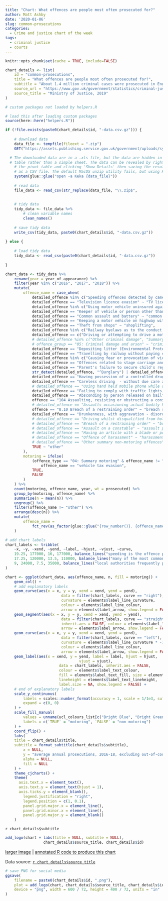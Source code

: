 ```yaml
---
title: "Chart: What offences are people most often prosecuted for?"
author: Matt Ashby
date: '2020-01-06'
slug: common-prosecutions
categories:
  - Crime and justice chart of the week
tags:
  - criminal justice
  - courts
---
```


```r
knitr::opts_chunk$set(cache = TRUE, include=FALSE)
```

```r
chart_details <- list(
	id = "common-prosecutions",
	title = "What offences are people most often prosecuted for?",
	subtitle = "About 1.4 million criminal cases were prosecuted in England and Wales last year. Motoring offences and minor non-violent offences such as TV licence evasion are the most commonly prosecuted, with many more cases in those categories dealt with by fixed penalties or other out-of-court disposals.",
	source_url = "https://www.gov.uk/government/statistics/criminal-justice-system-statistics-quarterly-december-2018",
	source_title = "Ministry of Justice, 2019"
)
```

```r
# custom packages not loaded by helpers.R

# load this after loading custom packages
source(here::here("helpers.R"))
```

```r
if (!file.exists(paste0(chart_details$id, "-data.csv.gz"))) {
	
	# download data
	data_file <- tempfile(fileext = ".zip")
	GET("https://assets.publishing.service.gov.uk/government/uploads/system/uploads/attachment_data/file/804669/Data-behind-interactive-tools-csv.zip", write_disk(data_file), progress())

  # The downloaded data are in a .xls file, but the data are hidden in a pivot
  # table rather than a simple sheet. The data can be revealed by right-clicking
	# the pivot table and clicking 'Show Details' then saving the resulting sheet
	# as a CSV file. The default MacOS unzip utility fails, but using Keka works.
	system(glue::glue("open -a Keka {data_file}"))
	
	# read data
	file_data <- read_csv(str_replace(data_file, "\\.zip$", 
																		"/HO-code-principal-offence-2018.csv"))
	
	# tidy data
	tidy_data <- file_data %>%
		# clean variable names
		clean_names()
	
	# save tidy data
	write_csv(tidy_data, paste0(chart_details$id, "-data.csv.gz"))	
	
} else {
	
	# load tidy data
	tidy_data <- read_csv(paste0(chart_details$id, "-data.csv.gz"))
	
}
```

```r
chart_data <- tidy_data %>%
	rename(year = year_of_appearance) %>% 
	filter(year %in% c("2016", "2017", "2018")) %>% 
	mutate(
		offence_name = case_when(
			detailed_offence %in% c("Speeding offences detected by camera devices", "Speeding offences not detected by camera devices") ~ "speeding",
			detailed_offence == "Television licence evasion" ~ "TV licence evasion",
			detailed_offence %in% c("Using motor vehicle uninsured against third party risks", "Keeping vehicle which does not meet insurance requirements") ~ "driving without insurance",
			detailed_offence == "Keeper of vehicle or person other than keeper of vehicle failing to supply information as to driver's identity as required by or on behalf of Chief Officer of Police" ~ "not identifying driver to police",
			detailed_offence == "Common assault and battery" ~ "common assault",
			detailed_offence == "Keeping a motor vehicle on highway without a current vehicle excise licence" ~ "vehicle tax evasion",
			detailed_offence == "Theft from shops" ~ "shoplifting",
			detailed_offence %in% c("Railway byelaws as to the conduct of passengers", "Summary offences under Midland Metro System Byelaws 1999", "Summary offences under Transport for London Regional Railway Network Byelaws", "Summary offences under Transport for London Road Transport Premises Byelaws", "Summary offences under Tyneside Metro Byelaws") ~ "railway byelaws",
			detailed_offence == c("Driving or attempting to drive a motor vehicle while having a breath, urine or blood alcohol concentration in excess of the prescribed limit") | (str_detect(detailed_offence, "drive") & (str_detect(detailed_offence, "drug") | str_detect(detailed_offence, "drink"))) ~ "drink/drug driving",
			# detailed_offence %in% c("Other criminal damage", "Summary criminal or malicious damage") ~ "criminal damage",
			# offence_group == "05: Criminal damage and arson" ~ "criminal damage",
			detailed_offence == "Depositing litter (Environmental Protection Act 1990)" ~ "littering",
			detailed_offence == "Travelling by railway without paying correct fare, failing to show ticket, failing to give name and address, etc." ~ "railway fare evasion",
			detailed_offence %in% c("Causing fear or provocation of violence", "Causing harassment, alarm or distress", "Causing intentional harassment alarm or distress") ~ "disorderly/threatening behaviour",
			detailed_offence == "Offences related to stage carriage and public service vehicles" ~ "bus fare evasion",
			detailed_offence == "Parent's failure to secure child's regular attendance at school" ~ "parent allowing truancy",
			str_detect(detailed_offence, "^Burglary") | detailed_offence == "Other burglary in a dwelling" ~ "burglary",
			detailed_offence == "Having possession of a controlled drug - class B (cannabis, including cannabis resin, cannabinol and cannabinol derivatives)" ~ "cannabis possession",
			detailed_offence == "Careless driving  - without due care and attention or reasonable consideration for other road users" ~ "careless driving",
			# detailed_offence == "Using hand held mobile phone while driving" ~ "using mobile phone while driving",
			detailed_offence == "Failing to comply with traffic lights, signals or signs (motor vehicles) - offences detected by camera devices" ~ "ignoring traffic signs/lights",
			detailed_offence == "Absconding by person released on bail" ~ "absconding on bail",
			offence == "104 Assaulting, resisting or obstructing a constable or designated officer in execution of duty" ~ "assault on police",
			# detailed_offence == "Assaults occasioning actual bodily harm" ~ "actual bodily harm",
			offence == "8.10 Breach of a restraining order" ~ "breach restraining order",
			detailed_offence == "Drunkenness, with aggravation - disorderly in a public place" ~ "drunk and disorderly",
			# detailed_offence == "Driving whilst disqualified from holding or obtaining a licence" ~ "disqualified driving",
			# detailed_offence == "Breach of a restraining order" ~ "breach of restraining order",
			# detailed_offence == "Assault on a constable" ~ "assault police",
			# detailed_offence == "Having an article with a blade or point in a public place" ~ "possess bladed article",
			# detailed_offence == "Offence of harassment" ~ "harassment",
			# detailed_offence == "Other summary non-motoring offences" ~ "other",
			TRUE ~ "other"
		),
		motoring = ifelse(
			(offence_type == "04: Summary motoring" & offence_name != "other") | 
				offence_name == "vehicle tax evasion", 
			TRUE, 
			FALSE
		)
	) %>% 
	count(motoring, offence_name, year, wt = prosecuted) %>% 
	group_by(motoring, offence_name) %>% 
	summarise(n = mean(n)) %>% 
	ungroup() %>% 
	filter(offence_name != "other") %>% 
	arrange(desc(n)) %>% 
	mutate(
		offence_name = 
			fct_rev(as_factor(glue::glue("{row_number()}. {offence_name}")))
	)

# add chart labels
chart_labels <- tribble(
	~x, ~y, ~xend, ~yend, ~label, ~hjust, ~vjust, ~curve,
	19.25, 177000, 16, 177000, balance_lines("speeding is the offence prosecuted most often, even though 90% of offences are dealt with by a fixed penalty rather than prosecution", 6), "right", "top", "left",
	17.25, 120000, 13.5, 110000, balance_lines("many of the most commonly prosecuted offences typically involve prosecutions by TV Licensing or rail/bus/tram companies, rather than the Crown Prosecution Service", 6), "right", "top", "left",
	9, 24000, 7.5, 35000, balance_lines("local authorities frequently prosecute for offences such as littering or failing to ensure a child attends school", 4), "left", "top", "left"
)
```

```r
chart <- ggplot(chart_data, aes(offence_name, n, fill = motoring)) +
	geom_col() +
	# add explanatory labels
	geom_curve(aes(x = x, y = y, xend = xend, yend = yend),
						 data = filter(chart_labels, curve == "right"), inherit.aes = FALSE, 
						 curvature = elements$label_line_curvature, 
						 colour = elements$label_line_colour, 
						 arrow = elements$label_arrow, show.legend = FALSE) +
	geom_segment(aes(x = x, y = y, xend = xend, yend = yend),
						 data = filter(chart_labels, curve == "straight"), 
						 inherit.aes = FALSE, colour = elements$label_line_colour, 
						 arrow = elements$label_arrow, show.legend = FALSE) +
	geom_curve(aes(x = x, y = y, xend = xend, yend = yend),
						 data = filter(chart_labels, curve == "left"), inherit.aes = FALSE, 
						 curvature = elements$label_line_curvature * -1, 
						 colour = elements$label_line_colour, 
						 arrow = elements$label_arrow, show.legend = FALSE) +
	geom_label(aes(x = xend, y = yend, label = label, hjust = hjust, 
								 vjust = vjust),
						data = chart_labels, inherit.aes = FALSE, 
						colour = elements$label_text_colour,
						fill = elements$label_text_fill, size = elements$label_text_size, 
						lineheight = elements$label_text_lineheight,
						label.size = NA, show.legend = FALSE) +
	# end of explanatory labels
	scale_y_continuous(
		labels = scales::number_format(accuracy = 1, scale = 1/1e3, suffix = "k"),
		expand = c(0, 0)
	) +
	scale_fill_manual(
		values = unname(ucl_colours_list[c("Bright Blue", "Bright Green")]),
		labels = c(`TRUE` = "motoring", `FALSE` = "non-motoring")
	) +
	coord_flip() +
	labs(
    title = chart_details$title,
    subtitle = format_subtitle(chart_details$subtitle),
		x = NULL,
		y = "average annual prosecutions, 2016-18, excluding out-of-court disposals",
		alpha = NULL,
		fill = NULL
	) +
	theme_cjcharts() +
	theme(
	  axis.text.x = element_text(),
	  axis.text.y = element_text(hjust = 1),
	  axis.ticks.y = element_blank(),
		legend.justification = "right",
		legend.position = c(1, 0.1),
		panel.grid.major.x = element_line(),
		panel.grid.minor.x = element_line(),
		panel.grid.major.y = element_blank()
	)
```

`r chart_details$subtitle`

```r
add_logo(chart + labs(title = NULL, subtitle = NULL), 
				 chart_details$source_title, chart_details$id)
```

[larger image](../`r chart_details$id`.png)
| [annotated R code to produce this chart](https://github.com/mpjashby/lesscrime.info/blob/master/content/post/`r chart_details$id`.Rmd)

Data source: [`r chart_details$source_title`](`r chart_details$source_url`)


```r
# save PNG for social media
ggsave(
	filename = paste0(chart_details$id, ".png"), 
	plot = add_logo(chart, chart_details$source_title, chart_details$id), 
	device = "png", width = 600 / 72, height = 400 / 72, units = "in"
)
```
